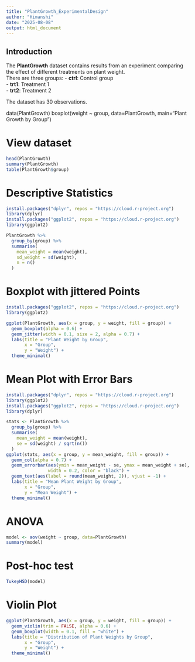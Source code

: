 ---
title: "PlantGrowth_ExperimentalDesign"
author: "Himanshi"
date: "2025-08-08"
output: html_document
---

## Introduction
The **PlantGrowth** dataset contains results from an experiment comparing the effect of different treatments on plant weight.  
There are three groups:
- **ctrl**: Control group  
- **trt1**: Treatment 1  
- **trt2**: Treatment 2  

The dataset has 30 observations.

data(PlantGrowth)
boxplot(weight ~ group, data=PlantGrowth, main="Plant Growth by Group")

# View dataset
```{r}
head(PlantGrowth)
summary(PlantGrowth)
table(PlantGrowth$group)
```

# Descriptive Statistics
```{r}
install.packages("dplyr", repos = "https://cloud.r-project.org")
library(dplyr)
install.packages("ggplot2", repos = "https://cloud.r-project.org")
library(ggplot2)

PlantGrowth %>%
  group_by(group) %>%
  summarise(
    mean_weight = mean(weight),
    sd_weight = sd(weight),
    n = n()
  )
```

# Boxplot with jittered Points
```{r}
install.packages("ggplot2", repos = "https://cloud.r-project.org")
library(ggplot2)

ggplot(PlantGrowth, aes(x = group, y = weight, fill = group)) +
  geom_boxplot(alpha = 0.6) +
  geom_jitter(width = 0.1, size = 2, alpha = 0.7) +
  labs(title = "Plant Weight by Group",
       x = "Group",
       y = "Weight") +
  theme_minimal()
```


# Mean Plot with Error Bars
```{r}
install.packages("dplyr", repos = "https://cloud.r-project.org")
library(ggplot2)
install.packages("ggplot2", repos = "https://cloud.r-project.org")
library(dplyr)

stats <- PlantGrowth %>%
  group_by(group) %>%
  summarise(
    mean_weight = mean(weight),
    se = sd(weight) / sqrt(n())
  )
ggplot(stats, aes(x = group, y = mean_weight, fill = group)) +
  geom_col(alpha = 0.7) +
  geom_errorbar(aes(ymin = mean_weight - se, ymax = mean_weight + se),
                width = 0.2, color = "black") +
  geom_text(aes(label = round(mean_weight, 2)), vjust = -1) +
  labs(title = "Mean Plant Weight by Group",
       x = "Group",
       y = "Mean Weight") +
  theme_minimal()
```

# ANOVA
```{r}
model <- aov(weight ~ group, data=PlantGrowth)
summary(model)
```

# Post-hoc test
```{r}
TukeyHSD(model)
```

# Violin Plot
```{r}
ggplot(PlantGrowth, aes(x = group, y = weight, fill = group)) +
  geom_violin(trim = FALSE, alpha = 0.6) +
  geom_boxplot(width = 0.1, fill = "white") +
  labs(title = "Distribution of Plant Weights by Group",
       x = "Group",
       y = "Weight") +
  theme_minimal()

```